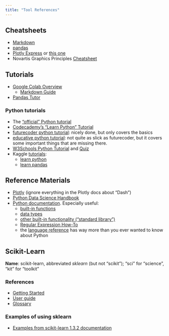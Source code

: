 ```yaml
---
title: "Tool References"
---
```


## Cheatsheets

- [Markdown](https://github.com/adam-p/markdown-here/wiki/Markdown-Cheatsheet)
- [pandas](https://pandas.pydata.org/Pandas_Cheat_Sheet.pdf)
- [Plotly Express](https://franzdiebold.github.io/plotly-express-cheat-sheet/Plotly_Express_cheat_sheet.pdf) or [this one](https://www.kaggle.com/code/themlphdstudent/cheat-sheet-plotly-charts)
- Novartis Graphics Principles [Cheatsheet](https://github.com/GraphicsPrinciples/CheatSheet/blob/master/NVSCheatSheet.pdf)

## Tutorials

- [Google Colab Overview](https://colab.research.google.com/notebooks/basic_features_overview.ipynb)
  - [Markdown Guide](https://colab.research.google.com/notebooks/markdown_guide.ipynb)
- [Pandas Tutor](https://pandastutor.com/index.html)

### Python tutorials

- The ["official" Python tutorial](https://docs.python.org/3/tutorial/index.html)
- [Codecademy’s “Learn Python” Tutorial](https://www.codecademy.com/learn/learn-python)
- [futurecoder python tutorial](https://futurecoder.io/): nicely done, but only covers the basics
- [educative python tutorial](https://www.educative.io/courses/learn-python-3-from-scratch): not quite as slick as futurecoder, but it covers some important things that are missing there.
- [W3Schools Python Tutorial](https://www.w3schools.com/python/default.asp) and [Quiz](https://www.w3schools.com/python/python_quiz.asp)
- Kaggle [tutorials](https://www.kaggle.com/learn):
    -   [learn python](https://www.kaggle.com/learn/python)
    -   [learn pandas](https://www.kaggle.com/learn/pandas)

## Reference Materials

- [Plotly](https://plotly.com/python/plotly-express/) (ignore everything in the Plotly docs about "Dash")
- [Python Data Science Handbook](https://jakevdp.github.io/PythonDataScienceHandbook//)
- [Python documentation](https://docs.python.org/3/index.html). Especially useful:
  - [built-in functions](https://docs.python.org/3/library/functions.html)
  - [data types](https://docs.python.org/3/library/stdtypes.html)
  - [other built-in functionality ("standard library")](https://docs.python.org/3/library/index.html)
  - [Regular Expression How-To](https://docs.python.org/3/howto/regex.html)
  - the [language reference](https://docs.python.org/3/reference/index.html) has way more than you ever wanted to know about Python

## Scikit-Learn

**Name**: scikit-learn, abbreviated *sklearn* (but not "scikit"); "sci" for "science", "kit" for "toolkit"

### References

- [Getting Started](https://scikit-learn.org/stable/getting_started.html)
- [User guide](https://scikit-learn.org/stable/user_guide.html)
- [Glossary](https://scikit-learn.org/stable/glossary.html)

### Examples of using sklearn

- [Examples from scikit-learn 1.3.2 documentation](https://scikit-learn.org/stable/auto_examples/index.html)
